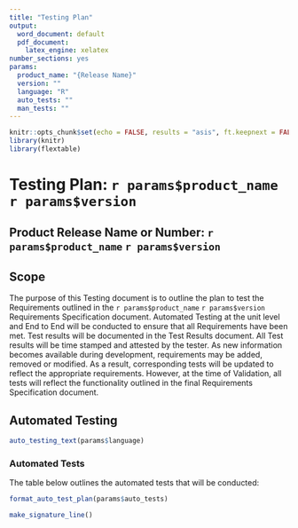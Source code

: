 ```yaml
---
title: "Testing Plan"
output:
  word_document: default
  pdf_document:
    latex_engine: xelatex
number_sections: yes
params:
  product_name: "{Release Name}"
  version: ""
  language: "R"
  auto_tests: ""
  man_tests: ""
---
```


```r
knitr::opts_chunk$set(echo = FALSE, results = "asis", ft.keepnext = FALSE)
library(knitr)
library(flextable)
```

# Testing Plan: `r params$product_name` `r params$version`

## Product Release Name or Number: `r params$product_name` `r params$version`

## Scope
The purpose of this Testing document is to outline the plan to test the Requirements outlined in the `r params$product_name` `r params$version` Requirements Specification document. Automated Testing at the unit level and End to End will be conducted to ensure that all Requirements have been met. Test results will be documented in the Test Results document. All Test results will be time stamped and attested by the tester. As new information becomes available during development, requirements may be added, removed or modified. As a result, corresponding tests will be updated to reflect the appropriate requirements. However, at the time of Validation, all tests will reflect the functionality outlined in the final Requirements Specification document.

## Automated Testing
```r
auto_testing_text(params$language)
```


### Automated Tests
The table below outlines the automated tests that will be conducted:
```r
format_auto_test_plan(params$auto_tests)
```

\newpage

```r
make_signature_line()
```

